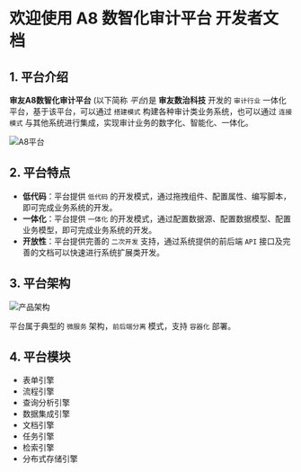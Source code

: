 # 欢迎使用 A8 数智化审计平台 开发者文档
 
## 1. 平台介绍

**审友A8数智化审计平台** (以下简称 *平台*)是 **审友数治科技** 开发的 `审计行业` 一体化平台，基于该平台，可以通过 `搭建模式` 构建各种审计类业务系统，也可以通过 `连接模式` 与其他系统进行集成，实现审计业务的数字化、智能化、一体化。

![A8平台](https://github.com/yonyouaudit/a8-dev-docs/blob/main/attachs/a8.png?raw=true)

## 2. 平台特点

- **低代码**：平台提供 `低代码` 的开发模式，通过拖拽组件、配置属性、编写脚本，即可完成业务系统的开发。
- **一体化**：平台提供 `一体化` 的开发模式，通过配置数据源、配置数据模型、配置业务模型，即可完成业务系统的开发。
- **开放性**：平台提供完善的 `二次开发` 支持，通过系统提供的前后端 `API` 接口及完善的文档可以快速进行系统扩展类开发。

## 3. 平台架构

![产品架构](https://github.com/yonyouaudit/a8-dev-docs/blob/main/attachs/arch.png?raw=true)

平台属于典型的 `微服务` 架构，`前后端分离` 模式，支持 `容器化` 部署。

## 4. 平台模块

- 表单引擎
- 流程引擎
- 查询分析引擎
- 数据集成引擎
- 文档引擎
- 任务引擎
- 检索引擎
- 分布式存储引擎
